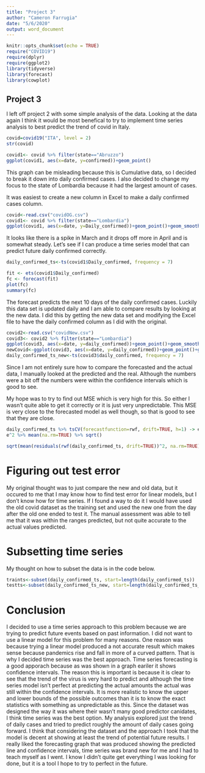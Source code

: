 ---
title: "Project 3"
author: "Cameron Farrugia"
date: "5/6/2020"
output: word_document
---

```{r setup, include=FALSE}
knitr::opts_chunk$set(echo = TRUE)
require("COVID19")
require(dplyr)
require(ggplot2)
library(tidyverse)
library(forecast)
library(cowplot)
```

## Project 3

I left off project 2 with some simple analysis of the data. Looking at the data again I think it would be most benefical to try to implement time series analysis to best predict the trend of covid in Italy.

```{r}
covid=covid19("ITA", level = 2)
str(covid)
```

```{r}
covid1<- covid %>% filter(state=="Abruzzo")
ggplot(covid1, aes(x=date, y=confirmed))+geom_point()
```

This graph can be misleading because this is Cumulative data, so I decided to break it down into daily confirmed cases. I also decided to change my focus to the state of Lombardia because it had the largest amount of cases. 

It was easiest to create a new column in Excel to make a daily confirmed cases column.

```{r}
covid<-read.csv("covidOG.csv")
covid1<- covid %>% filter(state=="Lombardia")
ggplot(covid1, aes(x=date, y=Daily_confirmed))+geom_point()+geom_smooth()

```

It looks like there is a spike in March and it drops off more in April and is somewhat steady. Let's see if I can produce a time series model that can predict future daily confirmed correctly.

```{r}
daily_confirmed_ts<-ts(covid1$Daily_confirmed, frequency = 7)
```

```{r}
fit <- ets(covid1$Daily_confirmed)
fc <- forecast(fit)
plot(fc)
summary(fc)
```

The forecast predicts the next 10 days of the daily confirmed cases. Luckily this data set is updated daily and I am able to compare results by looking at the new data. I did this by getting the new data set and modifying the Excel file to have the daily confirmed column as I did with the original.

```{r}
covid2<-read.csv("covidNew.csv")
covid3<- covid2 %>% filter(state=="Lombardia")
ggplot(covid3, aes(x=date, y=daily_confirmed))+geom_point()+geom_smooth()
newCovid<-ggplot(covid3, aes(x=date, y=daily_confirmed))+geom_point()+geom_smooth()
daily_confirmed_ts_new<-ts(covid3$daily_confirmed, frequency = 7)
```

Since I am not entirely sure how to compare the forecasted and the actual data, I manually looked at the predicted and the real. Although the numbers were a bit off the numbers were within the confidence intervals which is good to see. 




My hope was to try to find out MSE which is very high for this. So either I wasn't quite able to get it correctly or it is just very unpredictable. This MSE is very close to the forecasted model as well though, so that is good to see that they are close.

```{r}
daily_confirmed_ts %>% tsCV(forecastfunction=rwf, drift=TRUE, h=1) -> e
e^2 %>% mean(na.rm=TRUE) %>% sqrt()

sqrt(mean(residuals(rwf(daily_confirmed_ts, drift=TRUE))^2, na.rm=TRUE))
```



# Figuring out test error

My original thought was to just compare the new and old data, but it occured to me that I may know how to find test error for linear models, but I don't know how for time series. If I found a way to do it I would have used the old covid dataset as the training set and used the new one from the day after the old one ended to test it. The manual assessment was able to tell me that it was within the ranges predicted, but not quite accurate to the actual values predicted. 

# Subsetting time series

My thought on how to subset the data is in the code below.

```{r}
traints<-subset(daily_confirmed_ts, start=length(daily_confirmed_ts))
testts<-subset(daily_confirmed_ts_new, start=length(daily_confirmed_ts_new)-length(daily_confirmed_ts))

```

# Conclusion

I decided to use a time series approach to this problem because we are trying to predict future events based on past information. I did not want to use a linear model for this problem for many reasons.
One reason was because trying a linear model produced a not accurate result which makes sense because pandemics rise and fall in more of a curved pattern. That is why I decided time series was the best approach. 
Time series forecasting is a good apporach because as was shown in a graph eariler it shows confidence intervals. The reason this is important is because it is clear to see that the trend of the virus is very hard to predict and although the time series model isn't perfect at predicting the actual amounts the actual was still within the confidence intervals. It is more realistic to know the upper and lower bounds of the possible outcomes than it is to know the exact statistics with something as unpredictable as this.
Since the dataset was designed the way it was where their wasn't many good predictor canidates, I think time series was the best option. My analysis explored just the trend of daily cases and tried to predict roughly the amount of daily cases going forward. I think that considering the dataset and the approach I took that the model is decent at showing at least the trend of potential future results.
I really liked the forecasting graph that was produced showing the predicted line and confidence intervals, time series was brand new for me and I had to teach myself as I went. I know I didn't quite get everything I was looking for done, but it is a tool I hope to try to perfect in the future.